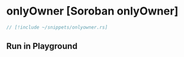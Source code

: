 
# onlyOwner [Soroban onlyOwner]

```rust
// [!include ~/snippets/onlyowner.rs]
```

## Run in Playground

<Playground okashiID = "adccvizlxbjiopugnzqfqaqsczsh" />
